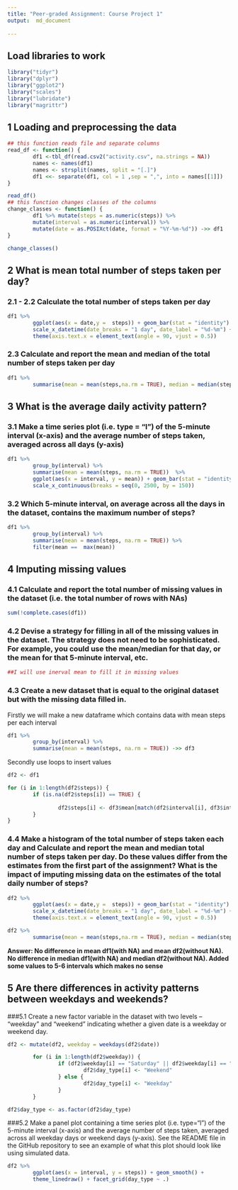 ```yaml
---
title: "Peer-graded Assignment: Course Project 1"
output:  md_document
       
---
```

## Load libraries to work

```r
library("tidyr")
library("dplyr")
library("ggplot2")
library("scales")
library("lubridate")
library("magrittr")
```

## 1 Loading and preprocessing the data

```r
## this function reads file and separate columns
read_df <- function() {
        df1 <-tbl_df(read.csv2("activity.csv", na.strings = NA))
        names <- names(df1)
        names <- strsplit(names, split = "[.]")
        df1 <<- separate(df1, col = 1 ,sep = ",", into = names[[1]])        
}

read_df()
## this function changes classes of the columns
change_classes <- function() {
        df1 %>% mutate(steps = as.numeric(steps)) %>%
        mutate(interval = as.numeric(interval)) %>%
        mutate(date = as.POSIXct(date, format = "%Y-%m-%d")) ->> df1 
}

change_classes()
```

## 2 What is mean total number of steps taken per day?

### 2.1 - 2.2 Calculate the total number of steps taken per day

```r
df1 %>%
        ggplot(aes(x = date,y =  steps)) + geom_bar(stat = "identity") +
        scale_x_datetime(date_breaks = "1 day", date_label = "%d-%m") +
        theme(axis.text.x = element_text(angle = 90, vjust = 0.5))
```


### 2.3 Calculate and report the mean and median of the total number of steps taken per day

```r
df1 %>%
        summarise(mean = mean(steps,na.rm = TRUE), median = median(steps, TRUE))

```


## 3 What is the average daily activity pattern?

### 3.1 Make a time series plot (i.e. type = "l") of the 5-minute interval (x-axis) and the average number of steps taken, averaged across all days (y-axis)



```r
df1 %>%
        group_by(interval) %>%
        summarise(mean = mean(steps, na.rm = TRUE))  %>%
        ggplot(aes(x = interval, y = mean)) + geom_bar(stat = "identity")+
        scale_x_continuous(breaks = seq(0, 2500, by = 150))

```

### 3.2 Which 5-minute interval, on average across all the days in the dataset, contains the maximum number of steps?

```r
df1 %>%
        group_by(interval) %>%
        summarise(mean = mean(steps, na.rm = TRUE)) %>%
        filter(mean ==  max(mean))
```        



## 4 Imputing missing values

### 4.1 Calculate and report the total number of missing values in the dataset (i.e. the total number of rows with NAs)

```r
sum(!complete.cases(df1))
```  

### 4.2 Devise a strategy for filling in all of the missing values in the dataset. The strategy does not need to be sophisticated. For example, you could use the mean/median for that day, or the mean for that 5-minute interval, etc.

```r
##I will use inerval mean to fill it in missing values
```

### 4.3 Create a new dataset that is equal to the original dataset but with the missing data filled in.

Firstly we will make a new dataframe which contains data with mean steps per each interval

```r
df1 %>%
        group_by(interval) %>%
        summarise(mean = mean(steps, na.rm = TRUE)) ->> df3
```

Secondly use loops to insert values 

```r
df2 <- df1

for (i in 1:length(df2$steps)) {
        if (is.na(df2$steps[i]) == TRUE) {
                
                df2$steps[i] <- df3$mean[match(df2$interval[i], df3$interval)]  
        }
}
```

### 4.4 Make a histogram of the total number of steps taken each day and Calculate and report the mean and median total number of steps taken per day. Do these values differ from the estimates from the first part of the assignment? What is the impact of imputing missing data on the estimates of the total daily number of steps?


```r
df2 %>%
        ggplot(aes(x = date,y =  steps)) + geom_bar(stat = "identity") +
        scale_x_datetime(date_breaks = "1 day", date_label = "%d-%m") +
        theme(axis.text.x = element_text(angle = 90, vjust = 0.5))

df2 %>%
        summarise(mean = mean(steps,na.rm = TRUE), median = median(steps, TRUE))

```

**Answer: No difference in mean df1(with NA) and mean df2(without NA).
No difference in median df1(with NA) and median df2(without NA).
Added some values to 5-6 intervals which makes no sense
**


## 5 Are there differences in activity patterns between weekdays and weekends?

###5.1 Create a new factor variable in the dataset with two levels – “weekday” and “weekend” indicating whether a given date is a weekday or weekend day.

```r
df2 <- mutate(df2, weekday = weekdays(df2$date)) 

        for (i in 1:length(df2$weekday)) {
                if (df2$weekday[i] == "Saturday" || df2$weekday[i] == "Sunday" ) {
                        df2$day_type[i] <- "Weekend"
                } else {
                        df2$day_type[i] <- "Weekday"
                }
        } 

df2$day_type <- as.factor(df2$day_type)
```

###5.2 Make a panel plot containing a time series plot (i.e. type="l") of the 5-minute interval (x-axis) and the average number of steps taken, averaged across all weekday days or weekend days (y-axis). See the README file in the GitHub repository to see an example of what this plot should look like using simulated data.

```r
df2 %>% 
        ggplot(aes(x = interval, y = steps)) + geom_smooth() +
        theme_linedraw() + facet_grid(day_type ~ .)
```